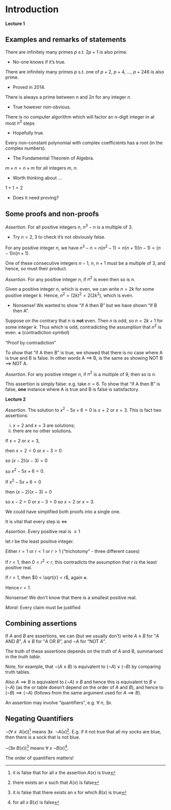 # Introduction

**Lecture 1**

## Examples and remarks of statements
:::{.example}
There are infinitely many primes $p$ s.t. $2p + 1$ is also prime.

- No-one knows if it's true.
:::

:::{.example}
There are infinitely many primes $p$ s.t. one of $p+2,\ p+ 4,\ \ldots,\ p + 246$ is also prime.

- Proved in 2014.
:::

:::{.example}
There is always a prime between $n$ and $2n$ for any integer $n$.

- True however non-obvious.
:::

:::{.example}
There is no computer algorithm which will factor an $n$-digit integer in at most $n^3$ steps

- Hopefully true.
:::

:::{.example}
Every non-constant polynomial with complex coefficients has a root (in the complex numbers).

- The Fundamental Theorem of Algebra.
:::

:::{.example}
$m \times n = n \times m$ for all integers $m,\ n$.

- Worth thinking about ...
:::

:::{.example}
$1 + 1 = 2$

- Does it need proving?
:::

## Some proofs and non-proofs

*Assertion*. For all positive integers $n$, $n^3 - n$ is a multiple of $3$.

- Try $n = 2, 3$ to check it's not obviously false.

:::{.proof}
For any positive integer $n$, we have $n^3 - n = n(n^2 - 1) = n(n + 1)(n - 1) = (n - 1) n (n + 1)$.

One of these consecutive integers $n - 1,\ n,\ n + 1$ must be a multiple of $3$, and hence, so must their product.
:::

*Assertion*. For any positive integer $n$, if $n^2$ is even then so is $n$.

:::{.proof}
Given a positive integer $n$, which is even, we can write $n = 2k$ for some positive integer $k$.
Hence, $n^2 = (2k)^2 = 2(2k^2)$, which is even.

- Nonsense! We wanted to show "if A then B" but we have shown "if B then A".

Suppose on the contrary that $n$ is **not** even. Then $n$ is odd, so $n = 2k + 1$ for some integer $k$. Thus
\begin{align*}
  n^2 &= (2k+1)^2 \\
  &= 4k^2 + 4k + 1 \\
  &= 4(k^2 + k) + 1,
\end{align*} 
which is odd, contradicting the assumption that $n^2$ is even.
⨳ (contradiction symbol)

"Proof by contradiction"
:::

To show that "if A then B" is true, we showed that there is no case where A is true and B is false. In other words A $\implies$ B, is the same as showing NOT B $\implies$ NOT A.

*Assertion*. For any positive integer $n$, if $n^2$ is a multiple of $9$, then so is $n$.

This assertion is simply false: e.g. take $n = 6$.
To show that "if A then B" is false, **one** instance where A is true and B is false is satisfactory.

**Lecture 2**

*Assertion*. The solution to $x^2 - 5x + 6 = 0$ is $x = 2$ or $x = 3$. This is fact two assertions:

i. $x = 2$ and $x = 3$ are solutions;
ii. there are no other solutions.

:::{.proof name="i"}
If $x = 2$ or $x = 3$,

then $x = 2 = 0$ or $x - 3 = 0$

so $(x-2)(x-3) = 0$

so $x^2 - 5x + 6 = 0$.
:::

::: {.proof name="ii"}
If $x^2 - 5x + 6 = 0$

then $(x-2)(x-3) = 0$

so $x - 2= 0$ or $x -3 = 0$
so $x = 2$ or $x = 3$.
:::

We could have simplified both proofs into a single one.

::: {.proof name="Alternative proof"}
\begin{align*}
  &x = 2 \text{ or } x = 3 \\
  \iff &x - 2 = 0 \text{ or } x - 3 = 0 \\
  \iff &(x-2)(x-3) = 0 \\
  \iff &x^2 - 5x + 6 = 0.
\end{align*} 

It is vital that every step is $\iff$
:::

*Assertion*. Every positive real is $\geq 1$

::: {.proof}
let $r$ be the least positive integer.

Either $r = 1$ or $r < 1$ or $r > 1$ ("trichotomy" - three different cases)

If $r < 1$, then $0 < r^2 < r$,
this contradicts the assumption that $r$ is the least positive real.

If $r > 1$, then $0 < \sqrt{r} < r$, again ⨳.

Hence $r = 1$.
:::

Nonsense! We don't know that there is a smallest positive real.

*Moral*: Every claim must be justified

## Combining assertions

If $A$ and $B$ are assertions, we can (but we usually don't) write $A \land B$ for "$A$ AND $B$", $A \lor B$ for "$A$ OR $B$", and $\lnot A$ for "NOT $A$".

The truth of these assertions depends on the truth of A and B, summarised in the *truth table*.

\begin{array}{cc|c}
  A & B & A \land B \\
  \hline
  F & F & F \\
  F & T & F \\
  T & F & F \\
  T & T & T \\
\end{array} \hspace{1cm}
\begin{array}{cc|c}
  A & B & A \lor B \\
  \hline
  F & F & F \\
  F & T & T \\
  T & F & T \\
  T & T & T \\
\end{array} \hspace{1cm}
\begin{array}{c|c}
  A & \lnot A \\
  \hline
  T & F \\
  F & T
\end{array} \hspace{1cm}
\begin{array}{cc|c}
  A & B & A \implies B \\
  \hline
  F & F & T \\
  F & T & T \\
  T & F & F \\
  T & T & T \\
\end{array}

Note, for example, that $\lnot (A \land B)$ is equivalent to $(\lnot A) \lor (\lnot B)$ by comparing truth tables.

Also $A \implies B$ is equivalent to $(\lnot A) \lor B$ and hence this is equivalent to $B \lor (\lnot A)$ (as the or table doesn't depend on the order of $A$ and $B$), and hence to $(\lnot B) \implies (\lnot A)$ (follows from the same argument used for $A \implies B$).

An assertion may involve "quantifiers", e.g. $\forall \; n,\ \exists x$.

## Negating Quantifiers

$\lnot (\forall \; x \ \ A(x))$^[it is false that for all $x$ the assertion $A(x)$ is true] means $\exists x  \ \ \lnot A(x)$^[there exists an $x$ such that $A(x)$ is false]. E.g. if it not true that all my socks are blue, then there is a sock that is not blue.

$\lnot (\exists x \  B(x))$^[it is false that there exists an $x$ for which $B(x)$ is true] means $\forall \; x \ \lnot B(x)$^[for all $x$ $B(x)$ is false].

The order of quantifiers matters!